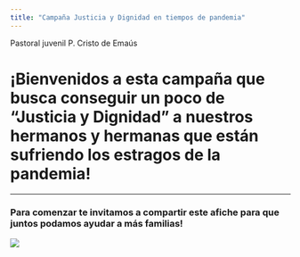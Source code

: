 ```yaml
---
title: "Campaña Justicia y Dignidad en tiempos de pandemia"
---
```


Pastoral juvenil P. Cristo de Emaús

# ¡Bienvenidos a esta campaña que busca conseguir un poco de "Justicia y Dignidad" a nuestros hermanos y hermanas que están sufriendo los estragos de la pandemia!

---

### Para comenzar te invitamos a compartir este afiche para que juntos podamos ayudar a más familias!

![](Capturas/flyer.jpeg)